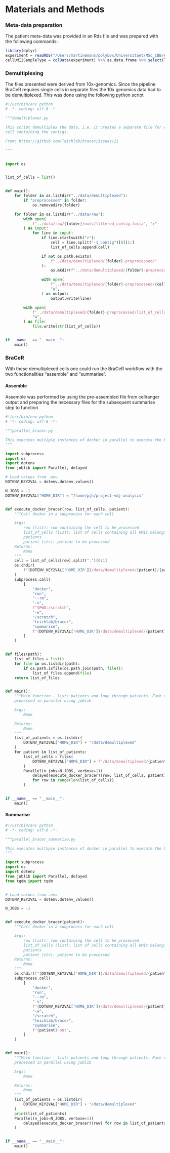 # Materials and Methods

### Meta-data preparation

The patient meta-data was provided in an Rds file and was prepared with the following commands:
```r
library(dplyr)
experiment = readRDS("/Users/martinemons/polybox/Universitaet/MSc_CBB/HS2020/Statistical Analysis of HSD/vdj-analysis-local/sce_B.rds", refhook = NULL)
cellUMI2SampleType = colData(experiment) %>% as.data.frame %>% select(lib_id, patient_id, Sample.Type, Diagnosis) %>% unique()
```

### Demultiplexing

The files presented were derived from 10x-genomics. Since the pipeline BraCeR requires single cells in separate files the 10x genomics data had to be demultiplexed. This was done using the following python script

```python
#!/usr/bin/env python
# -*- coding: utf-8 -*-

"""demultiplexer.py

This script demultiplex the data, i.e. it creates a separate file for each
cell containing the contigs.

From: https://github.com/Teichlab/bracer/issues/21

"""


import os


list_of_cells = list()


def main():
    for folder in os.listdir("../data/demultiplexed"):
        if "preprocessed" in folder:
            os.removedirs(folder)

    for folder in os.listdir("../data/raw"):
        with open(
            f"../data/raw/{folder}/outs/filtered_contig.fasta", "r"
        ) as input:
            for line in input:
                if line.startswith(">"):
                    cell = line.split("-1_contig")[0][1:]
                    list_of_cells.append(cell)

                if not os.path.exists(
                    f"../data/demultiplexed/{folder}-preprocessed/"
                ):
                    os.mkdir(f"../data/demultiplexed/{folder}-preprocessed/")

                with open(
                    f"../data/demultiplexed/{folder}-preprocessed/{cell}.fasta",
                    "a",
                ) as output:
                    output.write(line)

        with open(
            f"../data/demultiplexed/{folder}-preprocessed/list_of_cells.txt",
            "w",
        ) as file:
            file.write(str(list_of_cells))


if __name__ == "__main__":
    main()
```

### BraCeR

With these demultiplexed cells one could run the BraCeR workflow with the two functionalities "assemble" and "summarise".

#### Assemble

Assemble was performed by using the pre-assembled file from cellranger output and preparing the necessary files for the subsequent summarise step to function

```python
#!/usr/bin/env python
# -*- coding: utf-8 -*-

"""parallel_bracer.py

This executes multiple instances of docker in parallel to execute the bracer pipeline
"""

import subprocess
import os
import dotenv
from joblib import Parallel, delayed

# Load values from .env
DOTENV_KEY2VAL = dotenv.dotenv_values()

N_JOBS = -1
DOTENV_KEY2VAL["HOME_DIR"] = "/home/pjh/project-vdj-analysis"


def execute_docker_bracer(row, list_of_cells, patient):
    """Call docker in a subprocess for each cell

    Args:
        row (list): row containing the cell to be processed
        list_of_cells (list): list of cells containing all UMIs belonging to
        patients
        patient (str): patient to be processed
    Returns:
        None
    """
    cell = list_of_cells[row].split(".")[0:1]
    os.chdir(
        f"{DOTENV_KEY2VAL['HOME_DIR']}/data/demultiplexed/{patient}/{patient}-out"
    )
    subprocess.call(
        [
            "docker",
            "run",
            "--rm",
            "-v",
            f"$PWD:/scratch",
            "-w",
            "/scratch",
            "teichlab/bracer",
            "summarise",
            f"{DOTENV_KEY2VAL['HOME_DIR']}/data/demultiplexed/{patient}/{patient}-out",
        ]
    )


def files(path):
    list_of_files = list()
    for file in os.listdir(path):
        if os.path.isfile(os.path.join(path, file)):
            list_of_files.append(file)
    return list_of_files


def main():
    """Main function - lists patients and loop through patients. Each cell is
    processed in parallel using joblib

    Args:
        None

    Returns:
        None
    """
    list_of_patients = os.listdir(
        DOTENV_KEY2VAL["HOME_DIR"] + "/data/demultiplexed"
    )
    for patient in list_of_patients:
        list_of_cells = files(
            DOTENV_KEY2VAL["HOME_DIR"] + f"/data/demultiplexed/{patient}"
        )
        Parallel(n_jobs=N_JOBS, verbose=1)(
            delayed(execute_docker_bracer)(row, list_of_cells, patient)
            for row in range(len(list_of_cells))
        )


if __name__ == "__main__":
    main()
```

#### Summarise

```python
#!/usr/bin/env python
# -*- coding: utf-8 -*-

"""parallel_bracer_summarise.py

This executes multiple instances of docker in parallel to execute the bracer summarise pipeline
"""

import subprocess
import os
import dotenv
from joblib import Parallel, delayed
from tqdm import tqdm


# Load values from .env
DOTENV_KEY2VAL = dotenv.dotenv_values()

N_JOBS = -1


def execute_docker_bracer(patient):
    """Call docker in a subprocess for each cell

    Args:
        row (list): row containing the cell to be processed
        list_of_cells (list): list of cells containing all UMIs belonging to
        patients
        patient (str): patient to be processed
    Returns:
        None
    """
    os.chdir(f"{DOTENV_KEY2VAL['HOME_DIR']}/data/demultiplexed/{patient}/")
    subprocess.call(
        [
            "docker",
            "run",
            "--rm",
            "-v",
            f"{DOTENV_KEY2VAL['HOME_DIR']}/data/demultiplexed/{patient}/:/scratch",
            "-w",
            "/scratch",
            "teichlab/bracer",
            "summarise",
            f"{patient}-out",
        ]
    )


def main():
    """Main function - lists patients and loop through patients. Each cell is
    processed in parallel using joblib

    Args:
        None

    Returns:
        None
    """
    list_of_patients = os.listdir(
        DOTENV_KEY2VAL["HOME_DIR"] + "/data/demultiplexed"
    )
    print(list_of_patients)
    Parallel(n_jobs=N_JOBS, verbose=1)(
        delayed(execute_docker_bracer)(row) for row in list_of_patients
    )


if __name__ == "__main__":
    main()
```


